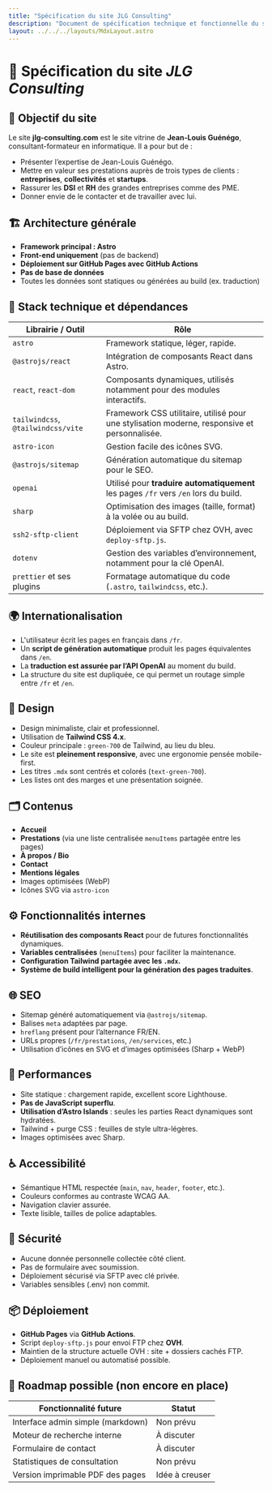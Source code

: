 ```yaml
---
title: "Spécification du site JLG Consulting"
description: "Document de spécification technique et fonctionnelle du site vitrine jlg-consulting.com"
layout: ../../../layouts/MdxLayout.astro
---
```



# 📄 Spécification du site _JLG Consulting_

## 🧭 Objectif du site

Le site **jlg-consulting.com** est le site vitrine de **Jean-Louis Guénégo**, consultant-formateur en informatique. Il a pour but de :

- Présenter l’expertise de Jean-Louis Guénégo.
- Mettre en valeur ses prestations auprès de trois types de clients : **entreprises**, **collectivités** et **startups**.
- Rassurer les **DSI** et **RH** des grandes entreprises comme des PME.
- Donner envie de le contacter et de travailler avec lui.

## 🏗️ Architecture générale

- **Framework principal : Astro**
- **Front-end uniquement** (pas de backend)
- **Déploiement sur GitHub Pages avec GitHub Actions**
- **Pas de base de données**
- Toutes les données sont statiques ou générées au build (ex. traduction)

## 🧩 Stack technique et dépendances

| Librairie / Outil                  | Rôle                                                                                         |
| ---------------------------------- | -------------------------------------------------------------------------------------------- |
| `astro`                            | Framework statique, léger, rapide.                                                           |
| `@astrojs/react`                   | Intégration de composants React dans Astro.                                                  |
| `react`, `react-dom`               | Composants dynamiques, utilisés notamment pour des modules interactifs.                      |
| `tailwindcss`, `@tailwindcss/vite` | Framework CSS utilitaire, utilisé pour une stylisation moderne, responsive et personnalisée. |
| `astro-icon`                       | Gestion facile des icônes SVG.                                                               |
| `@astrojs/sitemap`                 | Génération automatique du sitemap pour le SEO.                                               |
| `openai`                           | Utilisé pour **traduire automatiquement** les pages `/fr` vers `/en` lors du build.          |
| `sharp`                            | Optimisation des images (taille, format) à la volée ou au build.                             |
| `ssh2-sftp-client`                 | Déploiement via SFTP chez OVH, avec `deploy-sftp.js`.                                        |
| `dotenv`                           | Gestion des variables d’environnement, notamment pour la clé OpenAI.                         |
| `prettier` et ses plugins          | Formatage automatique du code (`.astro`, `tailwindcss`, etc.).                               |

## 🌍 Internationalisation

- L'utilisateur écrit les pages en français dans `/fr`.
- Un **script de génération automatique** produit les pages équivalentes dans `/en`.
- La **traduction est assurée par l’API OpenAI** au moment du build.
- La structure du site est dupliquée, ce qui permet un routage simple entre `/fr` et `/en`.

## 🎨 Design

- Design minimaliste, clair et professionnel.
- Utilisation de **Tailwind CSS 4.x**.
- Couleur principale : `green-700` de Tailwind, au lieu du bleu.
- Le site est **pleinement responsive**, avec une ergonomie pensée mobile-first.
- Les titres `.mdx` sont centrés et colorés (`text-green-700`).
- Les listes ont des marges et une présentation soignée.

## 🗂️ Contenus

- **Accueil**
- **Prestations** (via une liste centralisée `menuItems` partagée entre les pages)
- **À propos / Bio**
- **Contact**
- **Mentions légales**
- Images optimisées (WebP)
- Icônes SVG via `astro-icon`

## ⚙️ Fonctionnalités internes

- **Réutilisation des composants React** pour de futures fonctionnalités dynamiques.
- **Variables centralisées** (`menuItems`) pour faciliter la maintenance.
- **Configuration Tailwind partagée avec les `.mdx`.**
- **Système de build intelligent pour la génération des pages traduites**.

## 🌐 SEO

- Sitemap généré automatiquement via `@astrojs/sitemap`.
- Balises `meta` adaptées par page.
- `hreflang` présent pour l’alternance FR/EN.
- URLs propres (`/fr/prestations`, `/en/services`, etc.)
- Utilisation d’icônes en SVG et d’images optimisées (Sharp + WebP)

## 🚀 Performances

- Site statique : chargement rapide, excellent score Lighthouse.
- **Pas de JavaScript superflu**.
- **Utilisation d’Astro Islands** : seules les parties React dynamiques sont hydratées.
- Tailwind + purge CSS : feuilles de style ultra-légères.
- Images optimisées avec Sharp.

## ♿ Accessibilité

- Sémantique HTML respectée (`main`, `nav`, `header`, `footer`, etc.).
- Couleurs conformes au contraste WCAG AA.
- Navigation clavier assurée.
- Texte lisible, tailles de police adaptables.

## 🔐 Sécurité

- Aucune donnée personnelle collectée côté client.
- Pas de formulaire avec soumission.
- Déploiement sécurisé via SFTP avec clé privée.
- Variables sensibles (.env) non commit.

## 📦 Déploiement

- **GitHub Pages** via **GitHub Actions**.
- Script `deploy-sftp.js` pour envoi FTP chez **OVH**.
- Maintien de la structure actuelle OVH : site + dossiers cachés FTP.
- Déploiement manuel ou automatisé possible.

## 📘 Roadmap possible (non encore en place)

| Fonctionnalité future             | Statut         |
| --------------------------------- | -------------- |
| Interface admin simple (markdown) | Non prévu      |
| Moteur de recherche interne       | À discuter     |
| Formulaire de contact             | À discuter     |
| Statistiques de consultation      | Non prévu      |
| Version imprimable PDF des pages  | Idée à creuser |
